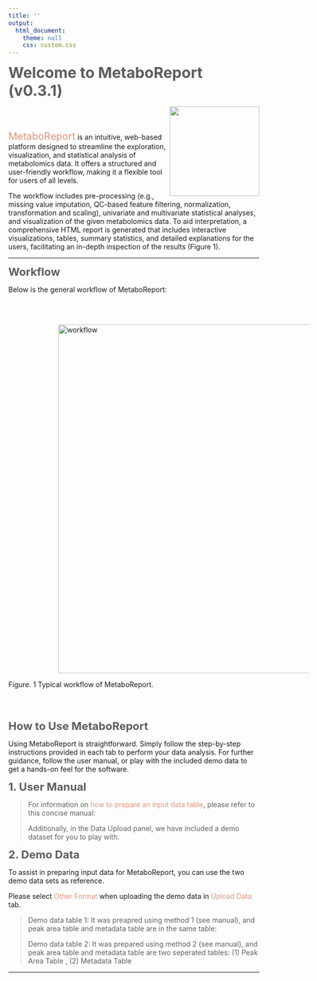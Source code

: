```yaml
---
title: ''
output:
  html_document:
    theme: null
    css: custom.css
---
```


<b><span style="color:#5c5d61; font-size:30px;"> Welcome to MetaboReport (v0.3.1)</span></b>

<img src='img/logo.png' align="right" height="180"/>

<br></br>

<span style="color:#E1937A; font-size:20px;">MetaboReport</span> is an intuitive, web-based platform designed to streamline the exploration, visualization, and statistical analysis of metabolomics data. It offers a structured and user-friendly workflow, making it a flexible tool for users of all levels.

The workflow includes pre-processing (e.g., missing value imputation, QC-based feature filtering, normalization, transformation and scaling), univariate and multivariate statistical analyses, and visualization of the given metabolomics data. To aid interpretation, a comprehensive HTML report is generated that includes interactive visualizations, tables, summary statistics, and detailed explanations for the users, facilitating an in-depth inspection of the results (Figure 1).

---

<b><span style="color:#5c5d61; font-size:22px;">Workflow</span></b>

Below is the general workflow of MetaboReport:

<br></br>

<img src='img/workflow.png' alt='workflow' title='workflow' style="vertical-align:middle;margin:0px 100px" width='700'/>

Figure. 1 Typical workflow of MetaboReport.

<br></br>

<b><span style="color:#5c5d61; font-size:22px;">How to Use MetaboReport</span></b>

Using MetaboReport is straightforward. Simply follow the step-by-step instructions provided in each tab to perform your data analysis. For further guidance, follow the user manual, or play with the included demo data to get a hands-on feel for the software.

<b><span style="color:#5c5d61; font-size:22px;">1. User Manual</span></b>

> For information on <span style="color:#E1937A">how to prepare an input data table</span>, please refer to this concise manual: <a href="www/Manual.pdf" target="_new"><i class="fa fa-file-pdf-o fa-xl" aria-hidden="true"></i></a>
>
> Additionally, in the Data Upload panel, we have included a demo dataset for you to play with.

<b><span style="color:#5c5d61; font-size:22px;">2. Demo Data</span></b>

To assist in preparing input data for MetaboReport, you can use the two demo data sets as reference.

Please select <span style="color:#E1937A">Other Format</span> when uploading the demo data in <span style="color:#E1937A">Upload Data</span> tab.

> Demo data table 1: It was preapred using method 1 (see manual), and peak area table and metadata table are in the same table: <a href="www/demo/M1_Feature_Metadata_Table.csv" target="_new"><i class="fa fa-download fa-s" aria-hidden="true"></i></i></a>
>
> Demo data table 2: It was prepared using method 2 (see manual), and peak area table and metadata table are two seperated tables: (1) Peak Area Table <a href="www/demo/M2_Feature_Table.csv" target="_new"><i class="fa fa-download fa-s" aria-hidden="true"></i></i></a>, (2) Metadata Table <a href="www/demo/M2_Medadata_Table.xlsx" target="_new"><i class="fa fa-download fa-s" aria-hidden="true"></i></i></a>

---
